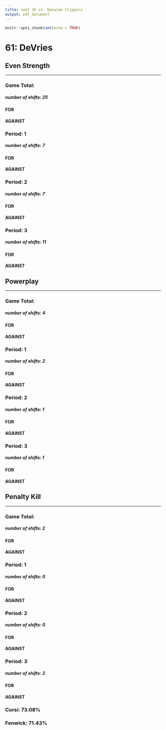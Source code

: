 ```yaml
---
title: sept 26 vs. Nanaimo Clippers
output: pdf_document
---
```


```r
knitr::opts_chunk$set(echo = TRUE)
```

# 61: DeVries  
## Even Strength  
***
### Game Total:  
##### number of shifts: 25  
#### FOR  
  
\begin{tabular}{ c || c | c | c || c}
& High & Medium & Low & Total\\
\hline\hline
Goal & 0 & 0 & 0 & 0\\
\hline
On Net & 4 & 3 & 4 & 11\\
\hline
Missed & 0 & 2 & 2 & 4\\
\hline
Blocked & 1 & 1 & 2 & 4\\
\hline\hline
Total & 5 & 6 & 8 & 19\\
\end{tabular}
\vspace{5mm}  
#### AGAINST  
  
\begin{tabular}{ c || c | c | c || c}
& High & Medium & Low & Total\\  
\hline\hline
Goal & 0 & 0 & 0 & 0\\
\hline
On Net & 0 & 2 & 1 & 3\\
\hline
Missed & 0 & 0 & 3 & 3\\
\hline
Blocked & 0 & 0 & 1 & 1\\
\hline\hline
Total & 0 & 2 & 5 & 7\\
\end{tabular}
  
### Period: 1  
##### number of shifts: 7  
#### FOR  
  
\begin{tabular}{ c || c | c | c || c}
& High & Medium & Low & Total\\  
\hline\hline
Goal & 0 & 0 & 0 & 0\\
\hline
On Net & 0 & 1 & 0 & 1\\
\hline
Missed & 0 & 1 & 2 & 3\\
\hline
Blocked & 0 & 0 & 0 & 0\\
\hline\hline
Total & 0 & 2 & 2 & 4\\
\end{tabular}
\vspace{5mm}  
#### AGAINST  
  
\begin{tabular}{ c || c | c | c || c}
& High & Medium & Low & Total\\  
\hline\hline
Goal & 0 & 0 & 0 & 0\\
\hline
On Net & 0 & 1 & 0 & 1\\
\hline
Missed & 0 & 0 & 1 & 1\\
\hline
Blocked & 0 & 0 & 0 & 0\\
\hline\hline
Total & 0 & 1 & 1 & 2\\
\end{tabular}
  
### Period: 2  
##### number of shifts: 7  
#### FOR  
  
\begin{tabular}{ c || c | c | c || c}
& High & Medium & Low & Total\\  
\hline\hline
Goal & 0 & 0 & 0 & 0\\
\hline
On Net & 2 & 1 & 2 & 5\\
\hline
Missed & 0 & 0 & 0 & 0\\
\hline
Blocked & 0 & 0 & 1 & 1\\
\hline\hline
Total & 2 & 1 & 3 & 6\\
\end{tabular}
\vspace{5mm}  
#### AGAINST  
  
\begin{tabular}{ c || c | c | c || c}
& High & Medium & Low & Total\\  
\hline\hline
Goal & 0 & 0 & 0 & 0\\
\hline
On Net & 0 & 0 & 0 & 0\\
\hline
Missed & 0 & 0 & 0 & 0\\
\hline
Blocked & 0 & 0 & 0 & 0\\
\hline\hline
Total & 0 & 0 & 0 & 0\\
\end{tabular}
  
### Period: 3  
##### number of shifts: 11  
#### FOR  
  
\begin{tabular}{ c || c | c | c || c}
& High & Medium & Low & Total\\  
\hline\hline
Goal & 0 & 0 & 0 & 0\\
\hline
On Net & 2 & 1 & 2 & 5\\
\hline
Missed & 0 & 1 & 0 & 1\\
\hline
Blocked & 1 & 1 & 1 & 3\\
\hline\hline
Total & 3 & 3 & 3 & 9\\
\end{tabular}
\vspace{5mm}  
#### AGAINST  
  
\begin{tabular}{ c || c | c | c || c}
& High & Medium & Low & Total\\  
\hline\hline
Goal & 0 & 0 & 0 & 0\\
\hline
On Net & 0 & 1 & 1 & 2\\
\hline
Missed & 0 & 0 & 2 & 2\\
\hline
Blocked & 0 & 0 & 1 & 1\\
\hline\hline
Total & 0 & 1 & 4 & 5\\
\end{tabular}
  
## Powerplay  
***
### Game Total:  
##### number of shifts: 4  
#### FOR  
  
\begin{tabular}{ c || c | c | c || c}
& High & Medium & Low & Total\\
\hline\hline
Goal & 1 & 0 & 0 & 1\\
\hline
On Net & 2 & 1 & 1 & 4\\
\hline
Missed & 0 & 2 & 0 & 2\\
\hline
Blocked & 0 & 3 & 0 & 3\\
\hline\hline
Total & 3 & 6 & 1 & 10\\
\end{tabular}
\vspace{5mm}  
#### AGAINST  
  
\begin{tabular}{ c || c | c | c || c}
& High & Medium & Low & Total\\  
\hline\hline
Goal & 0 & 0 & 0 & 0\\
\hline
On Net & 0 & 0 & 0 & 0\\
\hline
Missed & 0 & 0 & 0 & 0\\
\hline
Blocked & 0 & 0 & 0 & 0\\
\hline\hline
Total & 0 & 0 & 0 & 0\\
\end{tabular}
  
### Period: 1  
##### number of shifts: 2  
#### FOR  
  
\begin{tabular}{ c || c | c | c || c}
& High & Medium & Low & Total\\  
\hline\hline
Goal & 0 & 0 & 0 & 0\\
\hline
On Net & 0 & 0 & 0 & 0\\
\hline
Missed & 0 & 1 & 0 & 1\\
\hline
Blocked & 0 & 2 & 0 & 2\\
\hline\hline
Total & 0 & 3 & 0 & 3\\
\end{tabular}
\vspace{5mm}  
#### AGAINST  
  
\begin{tabular}{ c || c | c | c || c}
& High & Medium & Low & Total\\  
\hline\hline
Goal & 0 & 0 & 0 & 0\\
\hline
On Net & 0 & 0 & 0 & 0\\
\hline
Missed & 0 & 0 & 0 & 0\\
\hline
Blocked & 0 & 0 & 0 & 0\\
\hline\hline
Total & 0 & 0 & 0 & 0\\
\end{tabular}
  
### Period: 2  
##### number of shifts: 1  
#### FOR  
  
\begin{tabular}{ c || c | c | c || c}
& High & Medium & Low & Total\\  
\hline\hline
Goal & 0 & 0 & 0 & 0\\
\hline
On Net & 2 & 0 & 1 & 3\\
\hline
Missed & 0 & 0 & 0 & 0\\
\hline
Blocked & 0 & 0 & 0 & 0\\
\hline\hline
Total & 2 & 0 & 1 & 3\\
\end{tabular}
\vspace{5mm}  
#### AGAINST  
  
\begin{tabular}{ c || c | c | c || c}
& High & Medium & Low & Total\\  
\hline\hline
Goal & 0 & 0 & 0 & 0\\
\hline
On Net & 0 & 0 & 0 & 0\\
\hline
Missed & 0 & 0 & 0 & 0\\
\hline
Blocked & 0 & 0 & 0 & 0\\
\hline\hline
Total & 0 & 0 & 0 & 0\\
\end{tabular}
  
### Period: 3  
##### number of shifts: 1  
#### FOR  
  
\begin{tabular}{ c || c | c | c || c}
& High & Medium & Low & Total\\  
\hline\hline
Goal & 1 & 0 & 0 & 1\\
\hline
On Net & 0 & 1 & 0 & 1\\
\hline
Missed & 0 & 1 & 0 & 1\\
\hline
Blocked & 0 & 1 & 0 & 1\\
\hline\hline
Total & 1 & 3 & 0 & 4\\
\end{tabular}
\vspace{5mm}  
#### AGAINST  
  
\begin{tabular}{ c || c | c | c || c}
& High & Medium & Low & Total\\  
\hline\hline
Goal & 0 & 0 & 0 & 0\\
\hline
On Net & 0 & 0 & 0 & 0\\
\hline
Missed & 0 & 0 & 0 & 0\\
\hline
Blocked & 0 & 0 & 0 & 0\\
\hline\hline
Total & 0 & 0 & 0 & 0\\
\end{tabular}
  
## Penalty Kill  
***
### Game Total:  
##### number of shifts: 2  
#### FOR  
  
\begin{tabular}{ c || c | c | c || c}
& High & Medium & Low & Total\\
\hline\hline
Goal & 0 & 0 & 0 & 0\\
\hline
On Net & 0 & 0 & 1 & 1\\
\hline
Missed & 0 & 0 & 0 & 0\\
\hline
Blocked & 0 & 0 & 0 & 0\\
\hline\hline
Total & 0 & 0 & 1 & 1\\
\end{tabular}
\vspace{5mm}  
#### AGAINST  
  
\begin{tabular}{ c || c | c | c || c}
& High & Medium & Low & Total\\  
\hline\hline
Goal & 0 & 0 & 0 & 0\\
\hline
On Net & 0 & 0 & 0 & 0\\
\hline
Missed & 0 & 0 & 0 & 0\\
\hline
Blocked & 0 & 0 & 0 & 0\\
\hline\hline
Total & 0 & 0 & 0 & 0\\
\end{tabular}
  
### Period: 1  
##### number of shifts: 0  
#### FOR  
  
\begin{tabular}{ c || c | c | c || c}
& High & Medium & Low & Total\\  
\hline\hline
Goal & 0 & 0 & 0 & 0\\
\hline
On Net & 0 & 0 & 0 & 0\\
\hline
Missed & 0 & 0 & 0 & 0\\
\hline
Blocked & 0 & 0 & 0 & 0\\
\hline\hline
Total & 0 & 0 & 0 & 0\\
\end{tabular}
\vspace{5mm}  
#### AGAINST  
  
\begin{tabular}{ c || c | c | c || c}
& High & Medium & Low & Total\\  
\hline\hline
Goal & 0 & 0 & 0 & 0\\
\hline
On Net & 0 & 0 & 0 & 0\\
\hline
Missed & 0 & 0 & 0 & 0\\
\hline
Blocked & 0 & 0 & 0 & 0\\
\hline\hline
Total & 0 & 0 & 0 & 0\\
\end{tabular}
  
### Period: 2  
##### number of shifts: 0  
#### FOR  
  
\begin{tabular}{ c || c | c | c || c}
& High & Medium & Low & Total\\  
\hline\hline
Goal & 0 & 0 & 0 & 0\\
\hline
On Net & 0 & 0 & 0 & 0\\
\hline
Missed & 0 & 0 & 0 & 0\\
\hline
Blocked & 0 & 0 & 0 & 0\\
\hline\hline
Total & 0 & 0 & 0 & 0\\
\end{tabular}
\vspace{5mm}  
#### AGAINST  
  
\begin{tabular}{ c || c | c | c || c}
& High & Medium & Low & Total\\  
\hline\hline
Goal & 0 & 0 & 0 & 0\\
\hline
On Net & 0 & 0 & 0 & 0\\
\hline
Missed & 0 & 0 & 0 & 0\\
\hline
Blocked & 0 & 0 & 0 & 0\\
\hline\hline
Total & 0 & 0 & 0 & 0\\
\end{tabular}
  
### Period: 3  
##### number of shifts: 2  
#### FOR  
  
\begin{tabular}{ c || c | c | c || c}
& High & Medium & Low & Total\\  
\hline\hline
Goal & 0 & 0 & 0 & 0\\
\hline
On Net & 0 & 0 & 1 & 1\\
\hline
Missed & 0 & 0 & 0 & 0\\
\hline
Blocked & 0 & 0 & 0 & 0\\
\hline\hline
Total & 0 & 0 & 1 & 1\\
\end{tabular}
\vspace{5mm}  
#### AGAINST  
  
\begin{tabular}{ c || c | c | c || c}
& High & Medium & Low & Total\\  
\hline\hline
Goal & 0 & 0 & 0 & 0\\
\hline
On Net & 0 & 0 & 0 & 0\\
\hline
Missed & 0 & 0 & 0 & 0\\
\hline
Blocked & 0 & 0 & 0 & 0\\
\hline\hline
Total & 0 & 0 & 0 & 0\\
\end{tabular}
  
### Corsi: 73.08%  
### Fenwick: 71.43%  
\pagebreak
